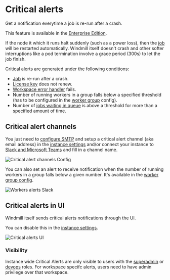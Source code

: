 
# Critical alerts

Get a notification everytime a job is re-run after a crash.

This feature is available in the [Enterprise Edition](/pricing).

If the node it which it runs halt suddenly (such as a power loss), then the [job](../20_jobs/index.mdx) will be restarted automatically. Windmill itself doesn't crash and other softer interruptions like a pod termination involve a grace period (300s) to let the job finish.

Critical alerts are generated under the following conditions:

- [Job](../20_jobs/index.mdx) is re-run after a crash.
- [License key](../../misc/7_plans_details/index.mdx#using-the-license-key-self-host) does not renew.
- [Workspace error handler](../10_error_handling/index.mdx#workspace-error-handler) fails.
- Number of running workers in a group falls below a specified threshold (has to be configured in the [worker group](../9_worker_groups/index.mdx) config).
- Number of [jobs waiting in queue](../9_worker_groups/index.mdx#queue-metric-alerts) is above a threshold for more than a specified amount of time.

## Critical alert channels

You just need to [configure SMTP](../../advanced/18_instance_settings/index.mdx#smtp) and setup a critical alert channel (aka email address) in the [instance settings](../../advanced/18_instance_settings/index.mdx#smtp) and/or connect your instance to [Slack and Microsoft Teams](../../advanced/18_instance_settings/index.mdx#critical-alert-channels) and fill in a channel name.

![Critical alert channels Config](../../advanced/18_instance_settings/critical_alerts_channels.png "Critical alert channels Config")

You can also set an alert to receive notification when the number of running workers in a group falls below a given number. It's available in the [worker group config](../9_worker_groups/index.mdx#alerts).

![Workers alerts Slack](../9_worker_groups/critical_alert_slack.png 'Workers alerts Slack')

<div className="grid grid-cols-2 gap-6 mb-4">
	<DocCard
		title="Workers Alerts"
		description="Set an alert to receive notification when the number of running workers in a group falls below a given number."
		href="/docs/core_concepts/worker_groups#alerts"
	/>
</div>

## Critical alerts in UI

Windmill itself sends critical alerts notifications through the UI.

You can disable this in the [instance settings](../../advanced/18_instance_settings/index.mdx#mute-critical-alerts-in-ui).

![Critical alerts UI](./critical_alerts_ui.png "Critical alerts UI")

### Visibility

Instance wide Critical Alerts are only visible to users with the [superadmin](../16_roles_and_permissions/index.mdx#superadmin) or [devops](../16_roles_and_permissions/index.mdx#devops) roles. For workspace specifc alerts, users need to have admin privilege over that workspace.
